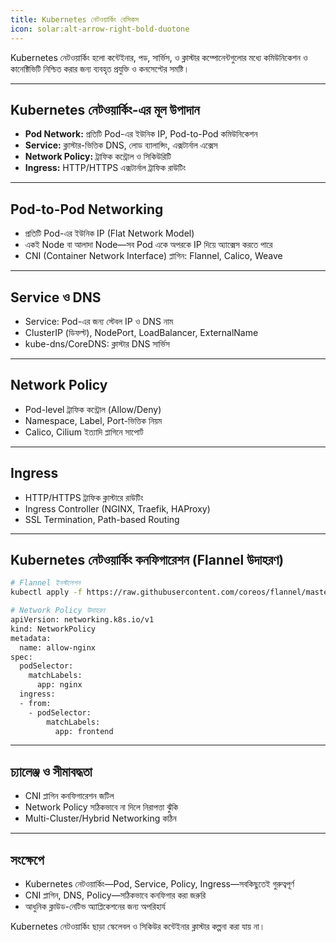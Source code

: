 ```yaml
---
title: Kubernetes নেটওয়ার্কিং বেসিকস
icon: solar:alt-arrow-right-bold-duotone
---
```


Kubernetes নেটওয়ার্কিং হলো কন্টেইনার, পড, সার্ভিস, ও ক্লাস্টার কম্পোনেন্টগুলোর মধ্যে কমিউনিকেশন ও কানেক্টিভিটি নিশ্চিত করার জন্য ব্যবহৃত প্রযুক্তি ও কনসেপ্টের সমষ্টি।

---

## Kubernetes নেটওয়ার্কিং-এর মূল উপাদান

- **Pod Network:** প্রতিটি Pod-এর ইউনিক IP, Pod-to-Pod কমিউনিকেশন
- **Service:** ক্লাস্টার-ভিত্তিক DNS, লোড ব্যালান্সিং, এক্সটার্নাল এক্সেস
- **Network Policy:** ট্রাফিক কন্ট্রোল ও সিকিউরিটি
- **Ingress:** HTTP/HTTPS এক্সটার্নাল ট্রাফিক রাউটিং

---

## Pod-to-Pod Networking

- প্রতিটি Pod-এর ইউনিক IP (Flat Network Model)
- একই Node বা আলাদা Node—সব Pod একে অপরকে IP দিয়ে অ্যাক্সেস করতে পারে
- CNI (Container Network Interface) প্লাগিন: Flannel, Calico, Weave

---

## Service ও DNS

- Service: Pod-এর জন্য স্টেবল IP ও DNS নাম
- ClusterIP (ডিফল্ট), NodePort, LoadBalancer, ExternalName
- kube-dns/CoreDNS: ক্লাস্টার DNS সার্ভিস

---

## Network Policy

- Pod-level ট্রাফিক কন্ট্রোল (Allow/Deny)
- Namespace, Label, Port-ভিত্তিক নিয়ম
- Calico, Cilium ইত্যাদি প্লাগিনে সাপোর্ট

---

## Ingress

- HTTP/HTTPS ট্রাফিক ক্লাস্টারে রাউটিং
- Ingress Controller (NGINX, Traefik, HAProxy)
- SSL Termination, Path-based Routing

---

## Kubernetes নেটওয়ার্কিং কনফিগারেশন (Flannel উদাহরণ)

```bash
# Flannel ইনস্টলেশন
kubectl apply -f https://raw.githubusercontent.com/coreos/flannel/master/Documentation/kube-flannel.yml

# Network Policy উদাহরণ
apiVersion: networking.k8s.io/v1
kind: NetworkPolicy
metadata:
  name: allow-nginx
spec:
  podSelector:
    matchLabels:
      app: nginx
  ingress:
  - from:
    - podSelector:
        matchLabels:
          app: frontend
```

---

## চ্যালেঞ্জ ও সীমাবদ্ধতা

- CNI প্লাগিন কনফিগারেশন জটিল
- Network Policy সঠিকভাবে না দিলে নিরাপত্তা ঝুঁকি
- Multi-Cluster/Hybrid Networking কঠিন

---

## সংক্ষেপে
- Kubernetes নেটওয়ার্কিং—Pod, Service, Policy, Ingress—সবকিছুতেই গুরুত্বপূর্ণ
- CNI প্লাগিন, DNS, Policy—সঠিকভাবে কনফিগার করা জরুরি
- আধুনিক ক্লাউড-নেটিভ অ্যাপ্লিকেশনের জন্য অপরিহার্য

Kubernetes নেটওয়ার্কিং ছাড়া স্কেলেবল ও সিকিউর কন্টেইনার ক্লাস্টার কল্পনা করা যায় না।
